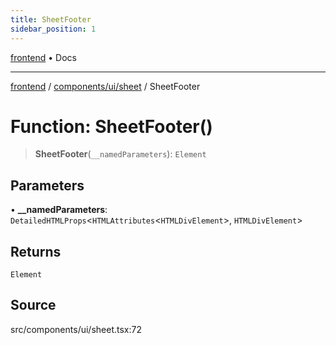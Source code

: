 ```yaml
---
title: SheetFooter
sidebar_position: 1
---
```


[frontend](../../../..) • Docs

***

[frontend](../../../..) / [components/ui/sheet](..) / SheetFooter

# Function: SheetFooter()

> **SheetFooter**(`__namedParameters`): `Element`

## Parameters

• **\_\_namedParameters**: `DetailedHTMLProps`\<`HTMLAttributes`\<`HTMLDivElement`\>, `HTMLDivElement`\>

## Returns

`Element`

## Source

src/components/ui/sheet.tsx:72

